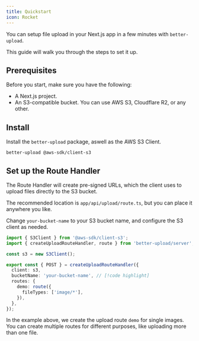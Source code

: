 ```yaml
---
title: Quickstart
icon: Rocket
---
```


You can setup file upload in your Next.js app in a few minutes with `better-upload`.

This guide will walk you through the steps to set it up.

## Prerequisites

Before you start, make sure you have the following:

- A Next.js project.
- An S3-compatible bucket. You can use AWS S3, Cloudflare R2, or any other.

<Steps>

<Step>

## Install

Install the `better-upload` package, aswell as the AWS S3 Client.

```package-install
better-upload @aws-sdk/client-s3
```

</Step>

<Step>

## Set up the Route Handler

The Route Handler will create pre-signed URLs, which the client uses to upload files directly to the S3 bucket.

The recommended location is `app/api/upload/route.ts`, but you can place it anywhere you like.

Change `your-bucket-name` to your S3 bucket name, and configure the S3 client as needed.

```ts title="app/api/upload/route.ts"
import { S3Client } from '@aws-sdk/client-s3';
import { createUploadRouteHandler, route } from 'better-upload/server';

const s3 = new S3Client();

export const { POST } = createUploadRouteHandler({
  client: s3,
  bucketName: 'your-bucket-name', // [!code highlight]
  routes: {
    demo: route({
      fileTypes: ['image/*'],
    }),
  },
});
```

In the example above, we create the upload route `demo` for single images. You can create multiple routes for different purposes, like uploading more than one file.

</Step>

</Steps>
